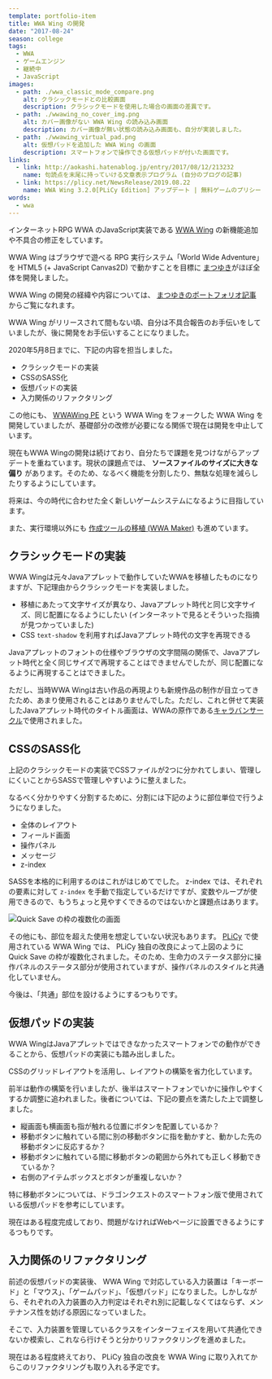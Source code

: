 ```yaml
---
template: portfolio-item
title: WWA Wing の開発
date: "2017-08-24"
season: college
tags:
  - WWA
  - ゲームエンジン
  - 継続中
  - JavaScript
images:
  - path: ./wwa_classic_mode_compare.png
    alt: クラシックモードとの比較画面
    description: クラシックモードを使用した場合の画面の差異です。
  - path: ./wwawing_no_cover_img.png
    alt: カバー画像がない WWA Wing の読み込み画面
    description: カバー画像が無い状態の読み込み画面も、自分が実装しました。
  - path: ./wwawing_virtual_pad.png
    alt: 仮想パッドを追加した WWA Wing の画面
    description: スマートフォンで操作できる仮想パッドが付いた画面です。
links:
  - link: http://aokashi.hatenablog.jp/entry/2017/08/12/213232
    name: 句読点を末尾に持っていける文章表示プログラム (自分のブログの記事)
  - link: https://plicy.net/NewsRelease/2019.08.22
    name: WWA Wing 3.2.0[PLiCy Edition] アップデート | 無料ゲームのプリシー
words:
  - wwa
---
```


インターネットRPG WWA のJavaScript実装である [WWA Wing](https://wwawing.com) の新機能追加や不具合の修正をしています。

WWA Wing はブラウザで遊べる RPG 実行システム「World Wide Adventure」を HTML5 (+ JavaScript Canvas2D) で動かすことを目標に [まつゆき](https://matsuyuki.dev)がほぼ全体を開発しました。

<InfoNote>

WWA Wing の開発の経緯や内容については、 [まつゆきのポートフォリオ記事](https://portfolio.matsuyuki.dev/post/wwawing/) からご覧になれます。

</InfoNote>

WWA Wing がリリースされて間もない頃、自分は不具合報告のお手伝いをしていましたが、後に開発をお手伝いすることになりました。

2020年5月8日までに、下記の内容を担当しました。

- クラシックモードの実装
- CSSのSASS化
- 仮想パッドの実装
- 入力関係のリファクタリング

この他にも、 [WWAWing PE](wwa_wing_pe) という WWA Wing をフォークした WWA Wing を開発していましたが、基礎部分の改修が必要になる関係で現在は開発を中止しています。

現在もWWA Wingの開発は続けており、自分たちで課題を見つけながらアップデートを重ねています。現状の課題点では、 **ソースファイルのサイズに大きな偏り** があります。そのため、なるべく機能を分割したり、無駄な処理を減らしたりするようにしています。

将来は、今の時代に合わせた全く新しいゲームシステムになるように目指しています。

また、実行環境以外にも [作成ツールの移植 (WWA Maker)](wwa_maker) も進めています。

## クラシックモードの実装

WWA Wingは元々Javaアプレットで動作していたWWAを移植したものになりますが、下記理由からクラシックモードを実装しました。

- 移植にあたって文字サイズが異なり、Javaアプレット時代と同じ文字サイズ、同じ配置になるようにしたい (インターネットで見るとそういった指摘が見つかっていました)
- CSS `text-shadow` を利用すればJavaアプレット時代の文字を再現できる

Javaアプレットのフォントの仕様やブラウザの文字間隔の関係で、Javaアプレット時代と全く同じサイズで再現することはできませんでしたが、同じ配置になるように再現することはできました。

ただし、当時WWA Wingは古い作品の再現よりも新規作品の制作が目立ってきたため、あまり使用されることはありませんでした。ただし、これと併せて実装したJavaアプレット時代のタイトル画面は、WWAの原作である[キャラバンサークル](https://wwajp.com)で使用されました。

## CSSのSASS化

上記のクラシックモードの実装でCSSファイルが2つに分かれてしまい、管理しにくいことからSASSで管理しやすいように整えました。

なるべく分かりやすく分割するために、分割には下記のように部位単位で行うようになりました。

- 全体のレイアウト
- フィールド画面
- 操作パネル
- メッセージ
- z-index

SASSを本格的に利用するのはこれがはじめてでした。 z-index では、それぞれの要素に対して `z-index` を手動で指定しているだけですが、変数やループが使用できるので、もうちょっと見やすくできるのではないかと課題点はあります。

![Quick Save の枠の複数化の画面](./wwawing_multi_quick_save.png)

その他にも、部位を超えた使用を想定していない状況もあります。 [PLiCy](https://plicy.net/) で使用されている WWA Wing では、 PLiCy 独自の改良によって上図のように Quick Save の枠が複数化されました。そのため、生命力のステータス部分に操作パネルのステータス部分が使用されていますが、操作パネルのスタイルと共通化していません。

今後は、「共通」部位を設けるようにするつもりです。

## 仮想パッドの実装

WWA WingはJavaアプレットではできなかったスマートフォンでの動作ができることから、仮想パッドの実装にも踏み出しました。

CSSのグリッドレイアウトを活用し、レイアウトの構築を省力化しています。

前半は動作の構築を行いましたが、後半はスマートフォンでいかに操作しやすくするか調整に追われました。後者については、下記の要点を満たした上で調整しました。

- 縦画面も横画面も指が触れる位置にボタンを配置しているか？
- 移動ボタンに触れている間に別の移動ボタンに指を動かすと、動かした先の移動ボタンに反応するか？
- 移動ボタンに触れている間に移動ボタンの範囲から外れても正しく移動できているか？
- 右側のアイテムボックスとボタンが重複しないか？

特に移動ボタンについては、ドラゴンクエストのスマートフォン版で使用されている仮想パッドを参考にしています。

現在はある程度完成しており、問題がなければWebページに設置できるようにするつもりです。

## 入力関係のリファクタリング

前述の仮想パッドの実装後、 WWA Wing で対応している入力装置は「キーボード」と「マウス」、「ゲームパッド」、「仮想パッド」になりました。しかしながら、それぞれの入力装置の入力判定はそれぞれ別に記載しなくてはならず、メンテナンス性を妨げる原因になっていました。

そこで、入力装置を管理しているクラスをインターフェイスを用いて共通化できないか模索し、これなら行けそうと分かりリファクタリングを進めました。

現在はある程度終えており、 PLiCy 独自の改良を WWA Wing に取り入れてからこのリファクタリングも取り入れる予定です。
